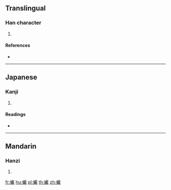 {{character info/new}}
==Translingual==

===Han character===
{{Han char|rn=142|rad=虫|as=14|sn=20|four=|canj=LIJIG}}

# {{defn|Han|sort=虫14}}

====References====
* {{Han ref|kx=1101.180|dkj=33754|dj=1564.380|hdz=42899.080|uh=8818|ud=34840}}

----

==Japanese==

===Kanji===
{{ja-kanji|grade=|rs=虫14}}

# {{defn|lang=ja|sort=虫14}}

====Readings====
* {{ja-readings|on=[[せつ]] (setsu), [[ぜち]] (zechi)|kun=|nanori=}}

----

==Mandarin==

===Hanzi===
{{cmn-hanzi|pin=[[jié]] ([[jie2]])|wg=chieh<sup>2</sup>}}

# {{defn|lang=cmn|sort=虫14}}

[[fr:蠘]]
[[hu:蠘]]
[[pl:蠘]]
[[th:蠘]]
[[zh:蠘]]